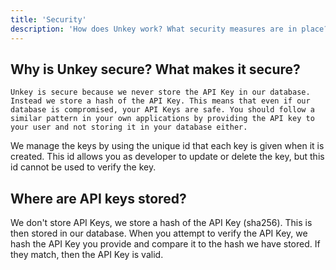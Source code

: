 ```yaml
---
title: 'Security'
description: 'How does Unkey work? What security measures are in place?'
---
```


## Why is Unkey secure? What makes it secure?

```
Unkey is secure because we never store the API Key in our database. Instead we store a hash of the API Key. This means that even if our database is compromised, your API Keys are safe. You should follow a similar pattern in your own applications by providing the API key to your user and not storing it in your database either.
```

We manage the keys by using the unique id that each key is given when it is created. This id allows you as developer to update or delete the key, but this id cannot be used to verify the key.

## Where are API keys stored?

We don't store API Keys, we store a hash of the API Key (sha256). This is then stored in our database. When you attempt to verify the API Key, we hash the API Key you provide and compare it to the hash we have stored. If they match, then the API Key is valid.